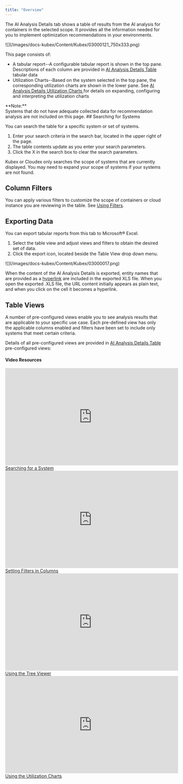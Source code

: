 ```yaml
---
title: "Overview"
---
```



The AI Analysis Details tab shows a table of results from the AI analysis for containers in the selected scope. It provides all the information needed for you to implement optimization recommendations in your environments. 


<Frame caption="Figure: Locating theAI Analysis DetailsTab">
![](/images/docs-kubex/Content/Kubex/03000121_750x333.png)
</Frame>



This page consists of:


<ul>
  <li>
    A tabular report--A configurable tabular report is shown in the top pane. Descriptions of each column are provided in <a href="/docs-kubex/Content/Kubex/AI_Analysis_Details_Table"> AI Analysis Details Table </a> tabular data
  </li>
  <li>
    Utilization Charts--Based on the system selected in the top pane, the corresponding utilization charts are shown in the lower pane. See <a href="/docs-kubex/Content/Kubex/AI_Analysis_Details_Charts"> AI Analysis Details Utilization Charts </a> for details on expanding, configuring and interpreting the utilization charts
  </li>
</ul>


<Note>
**Note:**<br/>
Systems that do not have adequate collected data for recommendation analysis are not included on this page.
</Note>
## Searching for Systems

You can search the table for a specific system or set of systems.


<ol start="1">
  <li>Enter your search criteria in the search bar, located in the upper right of the page.</li>
  <li>The table contents update as you enter your search parameters.</li>
  <li>Click the X in the search box to clear the search parameters.</li>
</ol>


Kubex or Cloudex only searches the scope of systems that are currently displayed. You may need to expand your scope of systems if your systems are not found.

## Column Filters

You can apply various filters to customize the scope of containers or cloud instance you are reviewing in the table. See [Using Filters](/docs-kubex/Content/Kubex/Using_Filters).

## Exporting Data

You can export tabular reports from this tab to Microsoft® Excel.


<ol>
  <li>Select the table view and adjust views and filters to obtain the desired set of data.</li>
  <li>Click the export icon, located beside the Table View drop down menu.</li>
</ol>


<Frame caption="Figure: Export Button">
![](/images/docs-kubex/Content/Kubex/03000017.png)
</Frame>

When the content of the AI Analysis Details is exported, entity names that are provided as a [hyperlink](/docs-kubex/Content/Kubex/Visualizing_Your_Data#deep-links) are included in the exported XLS file. When you open the exported .XLS file, the URL content initially appears as plain text, and when you click on the cell it becomes a hyperlink.

## Table Views

A number of pre-configured views enable you to see analysis results that are applicable to your specific use case. Each pre-defined view has only the applicable columns enabled and filters have been set to include only systems that meet certain criteria.

Details of all pre-configured views are provided in [AI Analysis Details Table](/docs-kubex/Content/Kubex/AI_Analysis_Details_Table) pre-configured views:
#### Video Resources
<AccordionGroup>
<Accordion title="Searching for a System">
<iframe frameborder="0" height="310" src="https://player.vimeo.com/video/1044765242?badge=0&amp;autopause=0&amp;player_id=0&amp;app_id=58479" width="550"></iframe>
<a href="https://player.vimeo.com/video/1044765242?badge=0&amp;autopause=0&amp;player_id=0&amp;app_id=58479" target='_blank'>Searching for a System</a>
</Accordion>

<Accordion title="Setting Filters in Columns">
<iframe frameborder="0" height="310" src="https://player.vimeo.com/video/1039085173?title=0&amp;byline=0&amp;portrait=0&amp;badge=0&amp;autopause=0&amp;player_id=0&amp;app_id=58479" width="550"></iframe>
<a href="https://player.vimeo.com/video/1039085173?title=0&amp;byline=0&amp;portrait=0&amp;badge=0&amp;autopause=0&amp;player_id=0&amp;app_id=58479" target='_blank'>Setting Filters in Columns</a>
</Accordion>

<Accordion title="Using the Tree Viewer">
<iframe frameborder="0" height="310" src="https://player.vimeo.com/video/1038945637?title=0&amp;byline=0&amp;portrait=0&amp;badge=0&amp;autopause=0&amp;player_id=0&amp;app_id=58479" width="550"></iframe>
<a href="https://player.vimeo.com/video/1038945637?title=0&amp;byline=0&amp;portrait=0&amp;badge=0&amp;autopause=0&amp;player_id=0&amp;app_id=58479" target='_blank'>Using the Tree Viewer</a>
</Accordion>

<Accordion title="Using the Utilization Charts">
<iframe frameborder="0" height="310" src="https://player.vimeo.com/video/1042992591?badge=0&amp;autopause=0&amp;player_id=0&amp;app_id=58479" width="550"></iframe>
<a href="https://player.vimeo.com/video/1042992591?badge=0&amp;autopause=0&amp;player_id=0&amp;app_id=58479" target='_blank'>Using the Utilization Charts</a>
</Accordion>

</AccordionGroup>